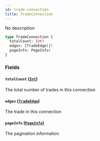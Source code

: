 ```yaml
---
id: trade-connection
title: TradeConnection
---
```



No description

```graphql
type TradeConnection {
  totalCount: Int!
  edges: [TradeEdge!]!
  pageInfo: PageInfo!
}
```


### Fields

#### `totalCount` ([`Int`](/docs/testnet/graphql/scalars/int))

The total number of trades in this connection


#### `edges` ([`TradeEdge`](/docs/testnet/graphql/objects/trade-edge))

The trade in this connection


#### `pageInfo` ([`PageInfo`](/docs/testnet/graphql/objects/page-info))

The pagination information




